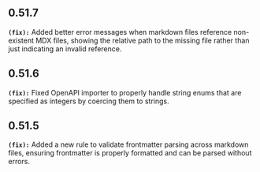 ## 0.51.7
**`(fix):`** Added better error messages when markdown files reference non-existent MDX files, showing the relative path
to the missing file rather than just indicating an invalid reference.


## 0.51.6
**`(fix):`** Fixed OpenAPI importer to properly handle string enums that are specified as integers by coercing them to strings.


## 0.51.5
**`(fix):`** Added a new rule to validate frontmatter parsing across markdown files, ensuring frontmatter
is properly formatted and can be parsed without errors.


